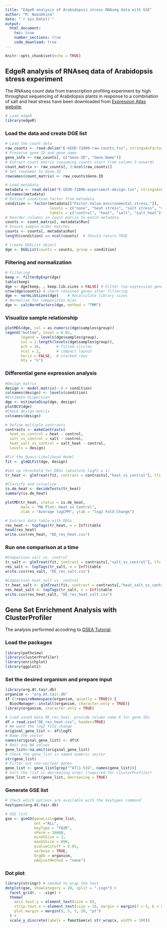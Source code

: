 ```yaml
---
title: "EdgeR analysis of Arabidopsis stress RNAseq data with GSE"
author: "M. Naoumkina"
date: "`r Sys.Date()`"
output: 
  html_document: 
    toc: true
    number_sections: true
    code_download: true
---
```


```r
knitr::opts_chunk$set(echo = TRUE)
```

## EdgeR analysis of RNAseq data of Arabidopsis stress experiment

The RNAseq count data from transcription profiling experiment by high throughput sequencing of Arabidopsis plants in response to a combination of salt and heat stress have been downloaded from [Expression Atlas website](https://www.ebi.ac.uk/gxa/experiments/E-GEOD-72806/Downloads).

```r
# Load edgeR
library(edgeR)
```

### Load the data and create DGE list

```r
# Load the count data
raw_counts <- read.delim("E-GEOD-72806-raw-counts.tsv", stringsAsFactors = FALSE)
# Preserve gene ID and gene name
gene_info <- raw_counts[, c("Gene.ID", "Gene.Name")]
# Extract count matrix (assuming counts start from column 3 onward)
count_matrix <- raw_counts[, 3:ncol(raw_counts)]
# Set rownames to Gene.ID
rownames(count_matrix) <- raw_counts$Gene.ID
```

```r
# Load metadata
metadata <- read.delim("E-GEOD-72806-experiment-design.tsv", stringsAsFactors = FALSE)
colnames(metadata)
# Extract condition factor from metadata
condition <- factor(metadata[["Factor.Value.environmental.stress."]],
                    levels = c("none", "heat stress", "salt stress", "salt and heat stress"),
                    labels = c("control", "heat", "salt", "salt_heat"))
# Reorder columns in count matrix to match metadata
counts <- count_matrix[, metadata$Run]
# Ensure sample order matches
counts <- counts[, metadata$Run]
length(condition) == ncol(counts)  # Should return TRUE
```
```r
# Create DGEList object
dge <- DGEList(counts = counts, group = condition)
```

### Filtering and normalization

```r
# Filtering
keep <- filterByExpr(dge)
table(keep)
dge <- dge[keep, , keep.lib.sizes = FALSE] # Filter low-expression genes
nrow(dge$counts) # check retained genes after filtering
dge <- normLibSizes(dge)    # Recalculate library sizes
# Normalize for composition bias
dge <- calcNormFactors(dge, method = "TMM") 
```

### Visualize sample relationship

```r
plotMDS(dge, col = as.numeric(dge$samples$group))
legend("bottom", inset = 0.02,
       legend = levels(dge$samples$group),
       col = 1:length(levels(dge$samples$group)),
       pch = 16,       # filled circles
       ncol = 2,       # compact layout
       horiz = FALSE,  # stacked rows
       bty = "n")
```

### Differential gene expression analysis
```r
#Design matrix
design <- model.matrix(~ 0 + condition)
colnames(design) <- levels(condition)
#Estimate dispersion
dge <- estimateDisp(dge, design)
plotBCV(dge)
#Check design matrix
colnames(design)
```

```r
# Define multiple contrasts
contrasts <- makeContrasts(
  heat_vs_control = heat - control,
  salt_vs_control = salt - control,
  heat_salt_vs_control = salt_heat - control,
  levels = design)
```

```r
#Fit the Quasi-Likelihood Model
fit <- glmQLFit(dge, design)
```

```r
#Set up threshold for DEGs (absolute logFC ≥ 1) 
tr_heat <- glmTreat(fit, contrast = contrasts[,"heat_vs_control"], lfc = log2(2)) 

#Classify and visualize
is.de_heat <- decideTests(tr_heat)
summary(is.de_heat)

plotMD(tr_heat, status = is.de_heat,
       main = "MA Plot: Heat vs Control",
       xlab = "Average logCPM", ylab = "log2 Fold Change")
```

```r
# Extract data table with DEGs
res_heat <- topTags(tr_heat, n = Inf)$table
head(res_heat)
write.csv(res_heat, "DE_res_heat.csv")
```

### Run one comparison at a time
```r
#Comparison salt vs. control
tr_salt <- glmTreat(fit, contrast = contrasts[,"salt_vs_control"], lfc = log2(2))
res_salt <- topTags(tr_salt, n = Inf)$table
write.csv(res_salt, "DE_res_salt.csv")

#Comparison heat_salt vs. control
tr_heat_salt <- glmTreat(fit, contrast = contrasts[,"heat_salt_vs_control"], lfc = log2(2))
res_heat_salt <- topTags(tr_salt, n = Inf)$table
write.csv(res_heat_salt, "DE_res_heat_salt.csv")
```

## Gene Set Enrichment Analysis with ClusterProfiler
The analysis performed accodring to [GSEA Tutorial](https://learn.gencore.bio.nyu.edu/rna-seq-analysis/gene-set-enrichment-analysis/).

### Load the packages
```r
library(pathview)
library(clusterProfiler)
library(enrichplot)
library(ggplot2)
```

### Set the desired organism and prepare input
```r
library(org.At.tair.db)
organism <- "org.At.tair.db"
if (!requireNamespace(organism, quietly = TRUE)) {
  BiocManager::install(organism, character.only = TRUE)}
library(organism, character.only = TRUE)
```

```r
# Load saved data DE_res_heat, provide column name X for gene IDs
df = read.csv("DE_res_heat.csv", header=TRUE)
# We want the log2 fold change 
original_gene_list <- df$logFC
# Name the vector
names(original_gene_list) <- df$X
# Omit any NA values 
gene_list<-na.omit(original_gene_list)
# Check the gene_list is named numeric vector
str(gene_list)
# Filter out non-nuclear genes
gene_list <- gene_list[grep("^AT[1-5]G", names(gene_list))]
# Sort the list in decreasing order (required for clusterProfiler)
gene_list = sort(gene_list, decreasing = TRUE)
```

### Generate GSE list
```r
# Check which options are available with the keytypes command
keytypes(org.At.tair.db)

# GSE list
gse <- gseGO(geneList=gene_list, 
             ont ="ALL", 
             keyType = "TAIR", 
             nPerm = 10000, 
             minGSSize = 3, 
             maxGSSize = 800, 
             pvalueCutoff = 0.05, 
             verbose = TRUE, 
             OrgDb = organism, 
             pAdjustMethod = "none")
```
### Dot plot
```r
library(stringr) # needed to wrap the text
dotplot(gse, showCategory = 20, split = ".sign") +
  facet_grid(. ~ .sign) +
  theme(
    axis.text.y = element_text(size = 8),
    strip.text.x = element_text(size = 10, margin = margin(t = 5, b = 5)),  # panel labels
    plot.margin = margin(5, 5, 5, 20, "pt")
  ) +
  scale_y_discrete(labels = function(x) str_wrap(x, width = 100))
```

